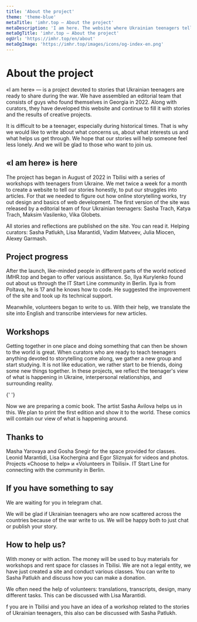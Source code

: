 ```yaml
---
title: 'About the project'
theme: 'theme-blue'
metaTitle: 'imhr.top — About the project'
metaDescription: 'I am here. The website where Ukrainian teenagers tells their stories.'
metaOgTitle: 'imhr.top — About the project'
ogUrl: 'https://imhr.top/en/about'
metaOgImage: 'https://imhr.top/images/icons/og-index-en.png'
---
```


# About the project

«I am here» — is a project devoted to stories that Ukrainian teenagers are ready to share during the war. We have assembled an editorial team that consists of guys who found themselves in Georgia in 2022. Along with curators, they have developed this website and continue to fill it with stories and the results of creative projects.

It is difficult to be a teenager, especially during historical times. That is why we would like to write about what concerns us, about what interests us and what helps us get through. We hope that our stories will help someone feel less lonely. And we will be glad to those who want to join us.

## «I am here» is here

The project has began in August of 2022 in Tbilisi with a series of workshops with teenagers from Ukraine. We met twice a week for a month to create a website to tell our stories honestly, to put our struggles into articles. For that we needed to figure out how online storytelling works, try out design and basics of web development. The first version of the site was released by a editorial team of four Ukrainian teenagers: Sasha Trach, Katya Trach, Maksim Vasilenko, Vika Globets.

All stories and reflections are published on the site. You can read it. Helping curators: Sasha Patlukh, Lisa Marantidi, Vadim Matveev, Julia Miocen, Alexey Garmash.

<ImageGrid>
  <GridPhoto
    src="/images/name/sasha.jpg"
    alt="Sasha during joint walk in Botanic garden"
  />
  <GridPhoto src="/images/name/vika.jpg" alt="Vika posing" />
  <GridPhoto src="/images/name/maks-vika.jpg" alt="Maks and Vika" />
  <GridPhoto src="/images/name/maks.jpg" alt="Maks" />
  <GridPhoto src="/images/name/pes.jpg" alt="The Dog on Georgia" />
  <GridPhoto src="/images/name/kate.jpg" alt="Kate looks nomewhere" />
</ImageGrid>

## Project progress

After the launch, like-minded people in different parts of the world noticed IMHR.top and began to offer various assistance. So, Ilya Kurylenko found out about us through the <BlankLink path="https://t.me/itstartline">IT Start Line</BlankLink> community in Berlin. Ilya is from Poltava, he is 17 and he knows how to code. He suggested the improvement of the site and took up its technical support.

Meanwhile, volunteers began to write to us. With their help, we translate the site into English and transcribe interviews for new articles.

## Workshops

Getting together in one place and doing something that can then be shown to the world is great. When curators who are ready to teach teenagers anything devoted to storytelling come along, we gather a new group and start studying. It is not like education, we rather start to be friends, doing some new things together. In these projects, we reflect the teenager's view of what is happening in Ukraine, interpersonal relationships, and surrounding reality.

{' '}

<PhotoFullPage src="/images/name/work-process.jpg" text="" />
Now we are preparing a comic book. The artist Sasha Avilova helps us in this. We
plan to print the first edition and show it to the world. These comics will contain
our view of what is happening around.

## Thanks to

Masha Yarovaya and Gosha Snegir for the space provided for classes. Leonid Marantidi, Lisa Kochergina and Egor Sliznyak for videos and photos. Projects <BlankLink path="https://choosetohelp.ge/">«Choose to help»</BlankLink> и <BlankLink path="https://t.me/volunteerstbilisi">«Volunteers in Tbilisi»</BlankLink>. <BlankLink path="https://t.me/itstartline">IT Start Line</BlankLink> for connecting with the community in Berlin.

## If you have something to say

We are waiting for you in <BlankLink path="https://t.me/+tiiH3XpLUB03YWFi">telegram chat</BlankLink>.

We will be glad if Ukrainian teenagers who are now scattered across the countries because of the war write to us. We will be happy both to just chat or publish your story.

## How to help us?

With money or with action. The money will be used to buy materials for workshops and rent space for classes in Tbilisi. We are not a legal entity, we have just created a site and conduct various classes. You can write to <BlankLink path="https://t.me/pa7lux"> Sasha Patlukh</BlankLink> and discuss how you can make a donation.

We often need the help of volunteers: translations, transcripts, design, many different tasks. This can be discussed with <BlankLink path="https://t.me/lisa_marantidi">Lisa Marantidi</BlankLink>.

f you are in Tbilisi and you have an idea of a workshop related to the stories of Ukrainian teenagers, this also can be discussed with <BlankLink path="https://t.me/pa7lux">Sasha Patlukh</BlankLink>.

